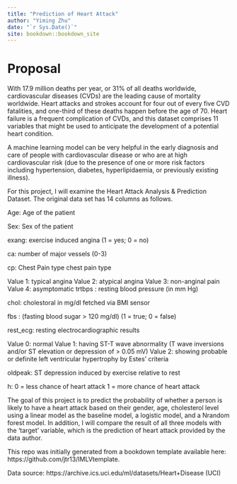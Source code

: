 ```yaml
--- 
title: "Prediction of Heart Attack"
author: "Yiming Zhu"
date: "`r Sys.Date()`"
site: bookdown::bookdown_site
---
```


# Proposal
With 17.9 million deaths per year, or 31% of all deaths worldwide, cardiovascular diseases (CVDs) are the leading cause of mortality worldwide. Heart attacks and strokes account for four out of every five CVD fatalities, and one-third of these deaths happen before the age of 70. Heart failure is a frequent complication of CVDs, and this dataset comprises 11 variables that might be used to anticipate the development of a potential heart condition.

A machine learning model can be very helpful in the early diagnosis and care of people with cardiovascular disease or who are at high cardiovascular risk (due to the presence of one or more risk factors including hypertension, diabetes, hyperlipidaemia, or previously existing illness).

For this project, I will examine the Heart Attack Analysis & Prediction Dataset. The original data set has 14 columns as follows. 

Age: Age of the patient

Sex: Sex of the patient

exang: exercise induced angina (1 = yes; 0 = no)

ca: number of major vessels (0-3)

cp: Chest Pain type chest pain type

Value 1: typical angina
Value 2: atypical angina
Value 3: non-anginal pain
Value 4: asymptomatic
trtbps : resting blood pressure (in mm Hg)

chol: cholestoral in mg/dl fetched via BMI sensor

fbs : (fasting blood sugar > 120 mg/dl) (1 = true; 0 = false)

rest_ecg: resting electrocardiographic results

Value 0: normal
Value 1: having ST-T wave abnormality (T wave inversions and/or ST elevation or depression of > 0.05 mV)
Value 2: showing probable or definite left ventricular hypertrophy by Estes' criteria

oldpeak: ST depression induced by exercise relative to rest

h: 
0 = less chance of heart attack 
1 = more chance of heart attack

The goal of this project is to predict the probability of whether a person is likely to have a heart attack based on their gender, age, cholesterol level using a linear model as the baseline model, a logistic model, and a Nrandom forest model. In addition, I will compare the result of all three models with the ‘target’ variable, which is the prediction of heart attack provided by the data author.  

This repo was initially generated from a bookdown template available here: https://github.com/jtr13/IMLVtemplate.




Data source: https://archive.ics.uci.edu/ml/datasets/Heart+Disease (UCI)
